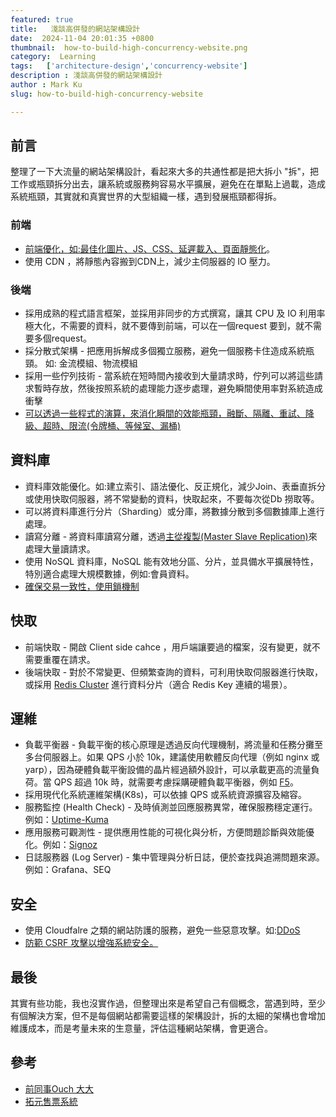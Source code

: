 ```yaml
---
featured: true
title:   淺談高併發的網站架構設計
date:  2024-11-04 20:01:35 +0800
thumbnail:  how-to-build-high-concurrency-website.png
category:  Learning  
tags:   ['architecture-design','concurrency-website']
description : 淺談高併發的網站架構設計
author : Mark Ku
slug: how-to-build-high-concurrency-website

---
```

## 前言
整理了一下大流量的網站架構設計，看起來大多的共通性都是把大拆小 "拆"，把工作或瓶頸拆分出去，讓系統或服務夠容易水平擴展，避免在在單點上過載，造成系統瓶頸，其實就和真實世界的大型組織一樣，遇到發展瓶頸都得拆。

### 前端
* [前端優化，如:最佳化圖片、JS、CSS、延遲載入、頁面靜態化](https://blog.markkulab.net/enhance-nextjs-performance/)。
* 使用 CDN ，將靜態內容搬到CDN上，減少主伺服器的 IO 壓力。

### 後端
* 採用成熟的程式語言框架，並採用非同步的方式撰寫，讓其 CPU 及 IO 利用率極大化，不需要的資料，就不要傳到前端，可以在一個request 要到，就不需要多個request。
* 採分散式架構 - 把應用拆解成多個獨立服務，避免一個服務卡住造成系統瓶頸。 如: 金流模組、物流模組
* 採用一些佇列技術 - 當系統在短時間內接收到大量請求時，佇列可以將這些請求暫時存放，然後按照系統的處理能力逐步處理，避免瞬間使用率對系統造成衝擊
* [可以透過一些程式的演算，來消化瞬間的效能瓶頸，融斷、隔離、重試、降級、超時、限流(令牌桶、等候室、漏桶)](https://blog.csdn.net/github_38592071/article/details/140196235)

## 資料庫
* 資料庫效能優化。如:建立索引、語法優化、反正規化，減少Join、表垂直拆分或使用快取伺服器，將不常變動的資料，快取起來，不要每次從Db 撈取等。
* 可以將資料庫進行分片（Sharding）或分庫，將數據分散到多個數據庫上進行處理。
* 讀寫分離 - 將資料庫讀寫分離，透過[主從複製(Master Slave Replication)](https://ithelp.ithome.com.tw/articles/10267454)來處理大量讀請求。
* 使用 NoSQL 資料庫，NoSQL 能有效地分區、分片，並具備水平擴展特性，特別適合處理大規模數據，例如:會員資料。
* [確保交易一致性，使用鎖機制](https://ouch1978.github.io/blog/2022/09/21/common-locks-in-programming-world)

## 快取
* 前端快取 - 開啟 Client side cahce ，用戶端讓要過的檔案，沒有變更，就不需要重覆在請求。
* 後端快取 - 對於不常變更、但頻繁查詢的資料，可利用快取伺服器進行快取，或採用 [Redis Cluster](https://isdaniel.github.io/redis-cluster-introduce-01/) 進行資料分片（適合 Redis Key 連續的場景）。

## 運維
* 負載平衡器 - 負載平衡的核心原理是透過反向代理機制，將流量和任務分攤至多台伺服器上。如果 QPS 小於 10k，建議使用軟體反向代理（例如 nginx 或 yarp），因為硬體負載平衡設備的晶片經過額外設計，可以承載更高的流量負荷。當 QPS 超過 10k 時，就需要考慮採購硬體負載平衡器，例如 [F5](https://www.f5.com/glossary/load-balancer)。
* 採用現代化系統運維架構(K8s)，可以依據 QPS 或系統資源擴容及縮容。
* 服務監控 (Health Check) - 及時偵測並回應服務異常，確保服務穩定運行。例如：[Uptime-Kuma](https://blog.markkulab.net/2021/12/11/application-monitor-uptime-kuma/)  
* 應用服務可觀測性 - 提供應用性能的可視化與分析，方便問題診斷與效能優化。例如：[Signoz](https://www.cnblogs.com/hacker-linner/p/17581720.html)
* 日誌服務器 (Log Server) - 集中管理與分析日誌，便於查找與追溯問題來源。例如：Grafana、SEQ

## 安全
* 使用 Cloudfalre 之類的網站防護的服務，避免一些惡意攻擊。如:[DDoS](https://blog.markkulab.net/prevent-ddos-part2/)
* [防範 CSRF 攻擊以增強系統安全。](https://www.telerik.com/blogs/protecting-nextjs-applications-cross-site-request-forgery-csrf-attacks)

## 最後
其實有些功能，我也沒實作過，但整理出來是希望自己有個概念，當遇到時，至少有個解決方案，但不是每個網站都需要這樣的架構設計，拆的太細的架構也會增加維護成本，而是考量未來的生意量，評估這種網站架構，會更適合。

## 參考
* [前同事Ouch 大大](https://ouch1978.github.io/)
* [拓元售票系統](https://aws.amazon.com/tw/solutions/case-studies/tixcraft/?fbclid=IwZXh0bgNhZW0CMTAAAR1OkXmUsFGJZ4x086DzwYbK4Ox1JEuJWDA6umSIx2edlKKucWm4jWU6PGY_aem_aztLGVHLLc9EvEnDe6WTMg)


